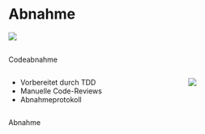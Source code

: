 # Abnahme {.center}
:::{.center .secure-layout}
![](./images/title-svgs/undraw_code-review_ept3.svg)
:::

## {auto-animate=true}
:::{.subheader}
Codeabnahme
:::
::::{.columns}
:::::{.column width="40%" .incremental}
- Vorbereitet durch TDD
- Manuelle Code-Reviews
- Abnahmeprotokoll
:::::

:::::{.column .center}
![](./images/title-svgs/undraw_code-review_ept3.svg)
:::::
::::

:::{.footer}
Abnahme
:::